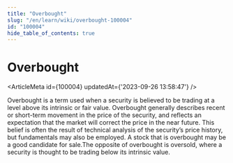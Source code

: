 ```yaml
---
title: "Overbought"
slug: "/en/learn/wiki/overbought-100004"
id: "100004"
hide_table_of_contents: true
---
```



# Overbought

<ArticleMeta id={100004} updatedAt={'2023-09-26 13:58:47'} />
<div className='border-solid border-b border-t-0 my-4 border-[var(--ifm-color-gray-300)]' />

Overbought is a term used when a security is believed to be trading at a level above its intrinsic or fair value. Overbought generally describes recent or short-term movement in the price of the security, and reflects an expectation that the market will correct the price in the near future. This belief is often the result of technical analysis of the security’s price history, but fundamentals may also be employed. A stock that is overbought may be a good candidate for sale.The opposite of overbought is oversold, where a security is thought to be trading below its intrinsic value.
